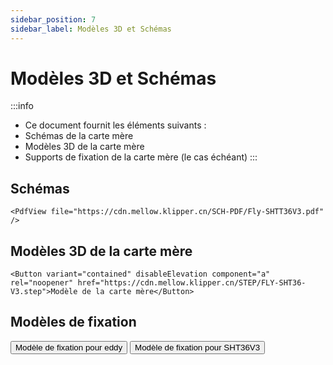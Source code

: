 ```yaml
---
sidebar_position: 7
sidebar_label: Modèles 3D et Schémas
---
```


# Modèles 3D et Schémas


:::info
* Ce document fournit les éléments suivants :
* Schémas de la carte mère
* Modèles 3D de la carte mère
* Supports de fixation de la carte mère (le cas échéant)
:::

## Schémas

    <PdfView file="https://cdn.mellow.klipper.cn/SCH-PDF/Fly-SHTT36V3.pdf" />


## Modèles 3D de la carte mère

    <Button variant="contained" disableElevation component="a" rel="noopener" href="https://cdn.mellow.klipper.cn/STEP/FLY-SHT36-V3.step">Modèle de la carte mère</Button>

## Modèles de fixation
  <Button variant="contained" disableElevation component="a" rel="noopener" href="https://github.com/xishangyue/Model-library/tree/578a99735b61c3ac7451ba36395f667783d5d09a/eddy">Modèle de fixation pour eddy</Button>
  <Button variant="contained" disableElevation component="a" rel="noopener" href="https://github.com/xishangyue/Model-library/tree/0c62e7b480a9ba1cd56bb4bbc875e02d676fa3ae/SHT36">Modèle de fixation pour SHT36V3</Button>
